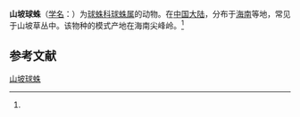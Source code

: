 {{Speciesbox
| name = 山坡球蛛
| status = 
| status_system = 
| image = 
| genus = Theridion
| species = clivalum
| authority = (Zhu, 1998)<ref name='id13129'>{{cite web| url =http://www.bioinfo.cn/db05/BjdwSpecies.php?action=view&id=13129| title =山坡球蛛| work =《中国动物物种编目数据库》| publisher =中国科学院微生物研究所| author =中国科学院动物研究所| accessdate =2009-04-28| deadurl =yes| archiveurl =https://web.archive.org/web/20160305023010/http://www.bioinfo.cn/db05/BjdwSpecies.php?action=view&id=13129| archivedate =2016-03-05}}</ref>
}}

'''山坡球蛛'''（[[学名|学名]]：{{lang|la|''Theridion clivalum''}}）为[[球蛛科|球蛛科]][[球蛛属|球蛛属]]的动物。在[[中国大陆|中国大陆]]，分布于[[海南|海南]]等地，常见于山坡草丛中。该物种的模式产地在海南尖峰岭。<ref name='id13129'/>

== 参考文献 ==
{{reflist}}

{{Wikispecies|Theridion clivalum}}
{{Taxonbar|from=Q2237896}}

[[Category:球蛛属|山坡球蛛]]


{{蜘蛛小作品}}